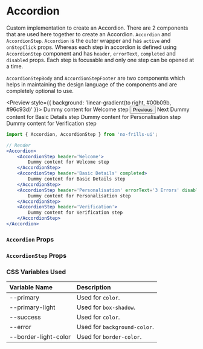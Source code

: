 
<Meta title='Components/Accordion' component={Accordion} />

# Accordion

Custom implementation to create an Accordion. There are 2 components that are used here together to create an Accordion.
`Accordion` and `AccordionStep`. `Accordion` is the outer wrapper and has `active` and `onStepClick` props.
Whereas each step in accordion is defined using `AccordionStep` component and has `header`, `errorText`, `completed`
and `disabled` props. Each step is focusable and only one step can be opened at a time.

`AccordionStepBody` and `AccordionStepFooter` are two components which helps in maintaining the design language of
the components and are completely optional to use.

<Preview style={{ background: 'linear-gradient(to right, #00b09b, #96c93d)' }}>
    <Accordion>
        <AccordionStep header='Welcome' completed>
            <AccordionStepBody>
                <Dummy>Dummy content for Welcome step</Dummy>
            </AccordionStepBody>
            <AccordionStepFooter>
                <Button>Previous</Button>
                <ActionButton>Next</ActionButton>
            </AccordionStepFooter>
        </AccordionStep>
        <AccordionStep header='Basic Details' completed>
            <Dummy>Dummy content for Basic Details step</Dummy>
        </AccordionStep>
        <AccordionStep header='Personalisation' errorText='3 Errors' disabled>
            <Dummy>Dummy content for Personalisation step</Dummy>
        </AccordionStep>
        <AccordionStep header='Verification'>
            <Dummy>Dummy content for Verification step</Dummy>
        </AccordionStep>
    </Accordion>
</Preview>

```jsx
import { Accordion, AccordionStep } from 'no-frills-ui';

// Render
<Accordion>
    <AccordionStep header='Welcome'>
        Dummy content for Welcome step
    </AccordionStep>
    <AccordionStep header='Basic Details' completed>
        Dummy content for Basic Details step
    </AccordionStep>
    <AccordionStep header='Personalisation' errorText='3 Errors' disabled>
        Dummy content for Personalisation step
    </AccordionStep>
    <AccordionStep header='Verification'>
        Dummy content for Verification step
    </AccordionStep>
</Accordion>
```

### `Accordion` Props

<Props of={Accordion} />

### `AccordionStep` Props

<Props of={AccordionStep} />

### CSS Variables Used

| Variable Name | Description |
| :- | :- |
| --primary | Used for `color`. |
| --primary-light | Used for `box-shadow`. |
| --success | Used for `color`. |
| --error | Used for `background-color`. |
| --border-light-color | Used for `border-color`. |
